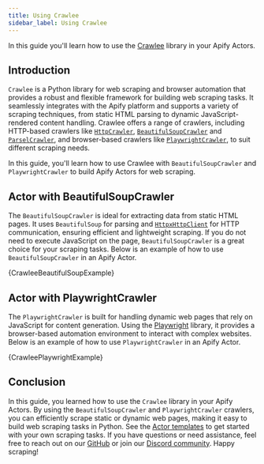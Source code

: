 ```yaml
---
title: Using Crawlee
sidebar_label: Using Crawlee
---
```




In this guide you'll learn how to use the [Crawlee](https://crawlee.dev/python) library in your Apify Actors.

## Introduction

`Crawlee` is a Python library for web scraping and browser automation that provides a robust and flexible framework for building web scraping tasks. It seamlessly integrates with the Apify platform and supports a variety of scraping techniques, from static HTML parsing to dynamic JavaScript-rendered content handling. Crawlee offers a range of crawlers, including HTTP-based crawlers like [`HttpCrawler`](https://crawlee.dev/python/api/class/HttpCrawler), [`BeautifulSoupCrawler`](https://crawlee.dev/python/api/class/BeautifulSoupCrawler) and [`ParselCrawler`](https://crawlee.dev/python/api/class/ParselCrawler), and browser-based crawlers like [`PlaywrightCrawler`](https://crawlee.dev/python/api/class/PlaywrightCrawler), to suit different scraping needs.

In this guide, you'll learn how to use Crawlee with `BeautifulSoupCrawler` and `PlaywrightCrawler` to build Apify Actors for web scraping.

## Actor with BeautifulSoupCrawler

The `BeautifulSoupCrawler` is ideal for extracting data from static HTML pages. It uses `BeautifulSoup` for parsing and [`HttpxHttpClient`](https://crawlee.dev/python/api/class/HttpxHttpClient) for HTTP communication, ensuring efficient and lightweight scraping. If you do not need to execute JavaScript on the page, `BeautifulSoupCrawler` is a great choice for your scraping tasks. Below is an example of how to use `BeautifulSoupCrawler` in an Apify Actor.

<CodeBlock className="language-python">
    {CrawleeBeautifulSoupExample}
</CodeBlock>

## Actor with PlaywrightCrawler

The `PlaywrightCrawler` is built for handling dynamic web pages that rely on JavaScript for content generation. Using the [Playwright](https://playwright.dev/) library, it provides a browser-based automation environment to interact with complex websites. Below is an example of how to use `PlaywrightCrawler` in an Apify Actor.

<CodeBlock className="language-python">
    {CrawleePlaywrightExample}
</CodeBlock>

## Conclusion

In this guide, you learned how to use the `Crawlee` library in your Apify Actors. By using the `BeautifulSoupCrawler` and `PlaywrightCrawler` crawlers, you can efficiently scrape static or dynamic web pages, making it easy to build web scraping tasks in Python. See the [Actor templates](https://apify.com/templates/categories/python) to get started with your own scraping tasks. If you have questions or need assistance, feel free to reach out on our [GitHub](https://github.com/apify/apify-sdk-python) or join our [Discord community](https://discord.com/invite/jyEM2PRvMU). Happy scraping!
